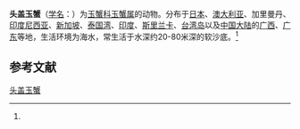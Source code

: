 {{Speciesbox
| name = 头盖玉蟹
| status = 
| status_system = 
| image = 
| genus = Leucosia
| species = craniolaris
| authority = ([[卡尔·林奈|Linnaeus]], 1758)<ref name='id11510'>{{cite web| url =http://www.bioinfo.cn/db05/BjdwSpecies.php?action=view&id=11510| title =头盖玉蟹| work =《中国动物物种编目数据库》| publisher =中国科学院微生物研究所| author =中国科学院动物研究所| accessdate =2009-04-28| deadurl =yes| archiveurl =https://web.archive.org/web/20160305052803/http://www.bioinfo.cn/db05/BjdwSpecies.php?action=view&id=11510| archivedate =2016-03-05}}</ref>
}}

'''头盖玉蟹'''（[[学名|学名]]：{{lang|la|''Leucosia craniolaris''}}）为[[玉蟹科|玉蟹科]][[玉蟹属|玉蟹属]]的动物。分布于[[日本|日本]]、[[澳大利亚|澳大利亚]]、加里曼丹、[[印度尼西亚|印度尼西亚]]、[[新加坡|新加坡]]、[[泰国湾|泰国湾]]、[[印度|印度]]、[[斯里兰卡|斯里兰卡]]、[[台湾岛|台湾岛]]以及[[中国大陆|中国大陆]]的[[广西|广西]]、[[广东|广东]]等地，生活环境为海水，常生活于水深约20-80米深的软沙底。<ref name='id11510'/>

== 参考文献 ==
{{reflist}}

{{Wikispecies|Leucosia craniolaris}}
{{Taxonbar|from=Q13399824}}

[[Category:玉蟹属|头盖玉蟹]]


{{螃蟹小作品}}